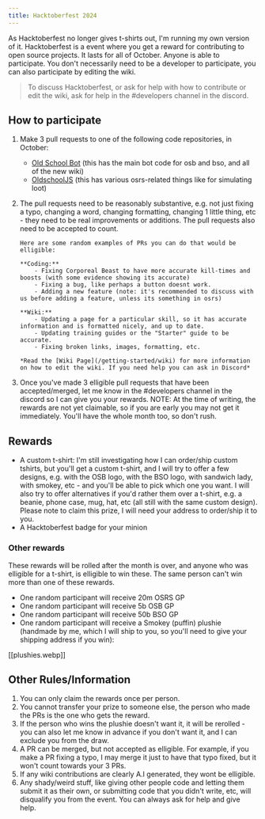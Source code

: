 ```yaml
---
title: Hacktoberfest 2024
---
```


As Hacktoberfest no longer gives t-shirts out, I'm running my own version of it. Hacktoberfest is a event where you get a reward for contributing to open source projects. It lasts for all of October. Anyone is able to participate. You don't necessarily need to be a developer to participate, you can also participate by editing the wiki.

> To discuss Hacktoberfest, or ask for help with how to contribute or edit the wiki, ask for help in the #developers channel in the discord.

## How to participate

1.  Make 3 pull requests to one of the following code repositories, in October:

    - [Old School Bot](https://github.com/oldschoolgg/oldschoolbot) (this has the main bot code for osb and bso, and all of the new wiki)
    - [OldschoolJS](https://github.com/oldschoolgg/oldschooljs) (this has various osrs-related things like for simulating loot)

2.  The pull requests need to be reasonably substantive, e.g. not just fixing a typo, changing a word,
    changing formatting, changing 1 little thing, etc - they need to be real improvements or additions. The
    pull requests also need to be accepted to count.

        Here are some random examples of PRs you can do that would be elligible:

        **Coding:**
            - Fixing Corporeal Beast to have more accurate kill-times and boosts (with some evidence showing its accurate)
            - Fixing a bug, like perhaps a button doesnt work.
            - Adding a new feature (note: it's recommended to discuss with us before adding a feature, unless its something in osrs)

        **Wiki:**
            - Updating a page for a particular skill, so it has accurate information and is formatted nicely, and up to date.
            - Updating training guides or the "Starter" guide to be accurate.
            - Fixing broken links, images, formatting, etc.

        *Read the [Wiki Page](/getting-started/wiki) for more information on how to edit the wiki. If you need help you can ask in Discord*

3.  Once you've made 3 elligible pull requests that have been accepted/merged, let me know in the #developers channel in the discord so I can give you your rewards. NOTE: At the time of writing, the rewards are not yet claimable, so if you are early you may not get it immediately. You'll have the whole month too, so don't rush.

## Rewards

- A custom t-shirt: I'm still investigating how I can order/ship custom tshirts, but you'll get a custom t-shirt, and I will try to offer a few designs, e.g. with the OSB logo, with the BSO logo, with sandwich lady, with smokey, etc - and you'll be able to pick which one you want. I will also try to offer alternatives if you'd rather them over a t-shirt, e.g. a beanie, phone case, mug, hat, etc (all still with the same custom design). Please note to claim this prize, I will need your address to order/ship it to you.
- A Hacktoberfest badge for your minion

### Other rewards

These rewards will be rolled after the month is over, and anyone who was elligible for a t-shirt, is elligible to win these. The same person can't win more than one of these rewards.

- One random participant will receive 20m OSRS GP
- One random participant will receive 5b OSB GP
- One random participant will receive 50b BSO GP
- One random participant will receive a Smokey (puffin) plushie (handmade by me, which I will ship to you, so you'll need to give your shipping address if you win):

[[plushies.webp]]

## Other Rules/Information

1. You can only claim the rewards once per person.
2. You cannot transfer your prize to someone else, the person who made the PRs is the one who gets the reward.
3. If the person who wins the plushie doesn't want it, it will be rerolled - you can also let me know in advance if you don't want it, and I can exclude you from the draw.
4. A PR can be merged, but not accepted as elligible. For example, if you make a PR fixing a typo, I may merge it just to have that typo fixed, but it won't count towards your 3 PRs.
5. If any wiki contributions are clearly A.I generated, they wont be elligible.
6. Any shady/weird stuff, like giving other people code and letting them submit it as their own, or submitting code that you didn't write, etc, will disqualify you from the event. You can always ask for help and give help.
